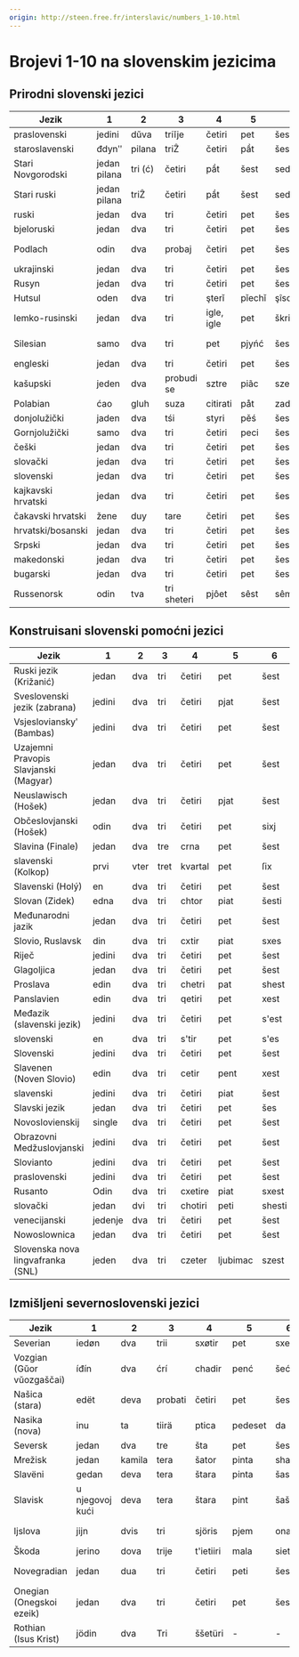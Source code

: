 ```yaml
---
origin: http://steen.free.fr/interslavic/numbers_1-10.html
---
```


# Brojevi 1-10 na slovenskim jezicima

## Prirodni slovenski jezici

| Jezik | 1 | 2 | 3 | 4 | 5 | 6 | 7 | 8 | 9 | 10 |
| ------------------- | ------ | ---- | ------ | ------------ | ------ | ------ | ------ | ----------- | -------- | -------- |
| praslovenski | jedini | dŭva | triĭje | četiri | pet | šest | sedam | osam | devet | deset |
| staroslavenski | đdynʺ | pilana | triẐ | četiri | pầt | šest | sedam | osam | djevojka | dest |
| Stari Novgorodski | jedan pilana | tri (ć) | četiri | pầt | šest | sedam | osam | djevojka | dest |
| Stari ruski | jedan pilana | triẐ | četiri | pầt | šest | sedam | osam | djevojka | dest |
| ruski | jedan | dva | tri | četiri | pet | šest | sedam | osam | devet | deset |
| bjeloruski | jedan | dva | tri | četiri | pet | šest | sedam | osam | devet | deset |
| Podlach | odin | dva | probaj | četiri | pet | šest | ja sam | zračnim putem | devet | deset |
| ukrajinski | jedan | dva | tri | četiri | pet | šest | sim | osam | devet | deset |
| Rusyn | jedan | dva | tri | četiri | pet | šest | sedam | svima | devet | deset |
| Hutsul | oden | dva | tri | şterǐ | pǐechǐ | şîschǐ | sim | visim | dewichǐ | deasichǐ |
| lemko-rusinski | jedan | dva | tri | igle, igle | pet | škriljevca | sim | osam, osam | devet | deset |
| Silesian | samo | dva | tri | pet | pjyńć | šest | od sedam | uoźym | dźewjyńć | dźeśyńć |
| engleski | jedan | dva | tri | četiri | pet | šest | sedam | osam | devet | deset |
| kašupski | jeden | dva | probudi se | sztre | piãc | szesc | sedam | čak ni | dzewiãc | dzesãc |
| Polabian | ćao | gluh | suza | citirati | påt | zadnji | sidĕm | visĕm | divāt | disąt |
| donjolužički | jaden | dva | tśi | styri | pěś | šest | sedim | osmi | wow you | ti si |
| Gornjolužički | samo | dva | tri | četiri | peci | šest | sydom | wosom | dźewjeć | dźesać |
| češki | jedan | dva | tri | četiri | pet | šest | sedam | osam | devet | deset |
| slovački | jedan | dva | tri | četiri | pet | šest | sedam | osam | devet | deset |
| slovenski | jedan | dva | tri | četiri | pet | šest | sedam | osam | devet | deset |
| kajkavski hrvatski | jedan | dva | tri | četiri | pet | šest | sedam | osam | devet | deset |
| čakavski hrvatski | žene | duy | tare | četiri | pet | šest | sedan | ošan | devet | deset |
| hrvatski/bosanski | jedan | dva | tri | četiri | pet | šest | sedam | osam | devet | deset |
| Srpski | jedan | dva | tri | četiri | pet | šest | sedam | osam | devet | deset |
| makedonski | jedan | dva | tri | četiri | pet | šest | sedam | osam | devet | deset |
| bugarski | jedan | dva | tri | četiri | pet | šest | sedam | osam | devet | deset |
| Russenorsk | odin | tva | tri sheteri | pjôet | sêst | sêm | vôsom | bogata | nedostatak |

## Konstruisani slovenski pomoćni jezici

| Jezik | 1 | 2 | 3 | 4 | 5 | 6 | 7 | 8 | 9 | 10 |
| ------------------------------------ | ------ | ---- | ---- | ------- | ----- | ------ | ----- | ------ | ------- | ------- |
| Ruski jezik (Križanić) | jedan | dva | tri | četiri | pet | šest | sedam | osam | devet | deset |
| Sveslovenski jezik (zabrana) | jedini | dva | tri | četiri | pjat | šest | sedam | osam | devet | deset |
| Vsjeslovianskyʹ (Bambas) | jedini | dva | tri | četiri | pet | šest | sedam | osam | dievljat | diejat |
| Uzajemni Pravopis Slavjanski (Magyar) | jedan | dva | tri | četiri | pet | šest | sedmi | osam | devet | deset |
| Neuslawisch (Hošek) | jedan | dva | tri | četiri | pjat | šest | sedam | osam | devet | deset |
| Občeslovjanski (Hošek) | odin | dva | tri | četiri | pet | sixj | sedam | osam | devet | deset |
| Slavina (Finale) | jedan | dva | tre | crna | pet | šest | sedam | osam | devet | deset |
| slavenski (Kolkop) | prvi | vter | tret | kvartal | pet | ſix | sedam | osam | devet | deset |
| Slavenski (Holý) | en | dva | tri | četiri | pet | šest | sedam | osam | devet | deset |
| Slovan (Zidek) | edna | dva | tri | chtor | piat | šesti | sodom | osum | davet | dasot |
| Međunarodni jazik | jedan | dva | tri | četiri | pet | šest | sedam | osam | devet | deset |
| Slovio, Ruslavsk | din | dva | tri | cxtir | piat | sxes | siem | vos | dev | des |
| Riječ | jedini | dva | tri | četiri | pet | šest | sedam | osam | devet | deset |
| Glagoljica | jedan | dva | tri | četiri | pet | šest | sedam | osam | devet | deset |
| Proslava | edin | dva | tri | chetri | pat | shest | sedam | osem | devat | desat |
| Panslavien | edin | dva | tri | qetiri | pet | xest | sedam | osem | devet | deset |
| Međazik (slavenski jezik) | jedini | dva | tri | četiri | pet | s'est | sedam | osam | devet | deset |
| slovenski | en | dva | tri | s'tir | pet | s'es | ovdje | os | dev | des |
| Slovenski | jedini | dva | tri | četiri | pet | šest | sedam | osam | devet | deset |
| Slavenen (Noven Slovio) | edin | dva | tri | cetir | pent | xest | sedam | osem | nevent | deset |
| slavenski | jedini | dva | tri | četiri | piat | šest | sedam | osam | devet | deset |
| Slavski jezik                        | jedan  | dva  | tri  | četiri  | pet   | šes    | sem   | osam   | devet   | deset   |
| Novoslovienskij | single | dva | tri | četiri | pet | šest | sedam | osam | devet | deset |
| Obrazovni Medžuslovjanski | jedini | dva | tri | četiri | pet | šest | sedam | osam | devet | deset |
| Slovianto | jedini | dva | tri | četiri | pet | šest | sedam | osam | devet | deset |
| praslovenski | jedini | dva | tri | četiri | pet | šest | sedam | osam | devet | deset |
| Rusanto | Odin | dva | tri | cxetire | piat | sxest | sem | sve | odstupiti | desiat |
| slovački | jedan | dvi | tri | chotiri | peti | shesti | sedmi | osedmi | deveti | deseti |
| venecijanski | jedenje | dva | tri | četiri | pet | šest | sedam | osam | devet | deset |
| Nowoslownica | jedan | dva | tri | četiri | pet | šest | sedam | osam | devet | deset |
| Slovenska nova lingvafranka (SNL) | jeden | dva | tri | czeter | ljubimac | szest | sedem | vose | devet | deset |

## Izmišljeni severnoslovenski jezici

| Jezik | 1 | 2 | 3 | 4 | 5 | 6 | 7 | 8 | 9 | 10 |
| ------------------------- | ------- | ---- | ----- | --------- | ------- | ----- | ------- | --------- | --------- | ------- |
| Severian | iedøn | dva | trii | sxøtir | pet | sxest | sedmi | osam | devet | deset |
| Vozgian (Gŭor vŭozgaščai) | íđín | dva | ćrí | chadir | penć | šeć | sedam | osam | dëenć | desno |
| Našica (stara) | edët | deva | probati | četiri | pet | šest | sedam | osam | devet | deset |
| Nasika (nova) | inu | ta | tiirä | ptica | pedeset | da | settomi | stoma | tinejdžer | tesemti |
| Seversk | jedan | dva | tre | šta | pet | šest | sedam | osam | devet | deset |
| Mrežisk | jedan | kamila | tera | šator | pinta | shasta | sedam | osam | devet | deset |
| Slavëni                    | gedan   | deva | tera  | štara     | pinta   | šasta | sedam   | osam      | devet     | desat   |
| Slavisk | u njegovoj kući | deva | tera | štara | pint | šašta | sedam | moja stara | devet | désat |
| Ijslova | jijn | dvis | tri | sjöris | pjem | ona | sjödem | ästem | snijeg disam |
| Škoda | jerino | dova | trije | t'ietiiri | mala | siete | uosme | dieviente | diesiente | - |
| Novegradian | jedan | dua | tri | četiri | peti | šesti | shenyi | osmi | deveti | desiti se |
| Onegian (Onegskoi ezeik) | jedan | dva | tri | četiri | pet | šest | sedam | osam | devet | deset |
| Rothian (Isus Krist) | jödin | dva | Tri | ššetüri | - | - | - | - | - | - |

